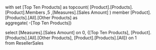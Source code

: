 with
set [Top Ten Products] as
	topcount(
		[Product].[Products].[Product].Members
		,5
		,[Measures].[Sales Amount]
	)
member [Product].[Products].[All].[Other Products] as	
	aggregate( -[Top Ten Products])
	
select
	[Measures].[Sales Amount] on 0,
	{[Top Ten Products], 
	[Product].[Products].[All].[Other Products],
	[Product].[Products].[All]}
	 on 1	
from ResellerSales